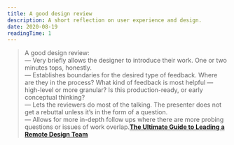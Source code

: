 ```yaml
---
title: A good design review
description: A short reflection on user experience and design.
date: 2020-08-19
readingTime: 1
---
```


>A good design review:<br />
— Very briefly allows the designer to introduce their work. One or two minutes tops, honestly.<br />
— Establishes boundaries for the desired type of feedback. Where are they in the process? What kind of feedback is most helpful — high-level or more granular? Is this production-ready, or early conceptual thinking?<br />
— Lets the reviewers do most of the talking. The presenter does not get a rebuttal unless it’s in the form of a question.<br />
— Allows for more in-depth follow ups where there are more probing questions or issues of work overlap.**<a href="https://modus.medium.com/humans-first-strategies-for-leading-remote-design-teams-d08df0c3f662">The Ultimate Guide to Leading a Remote Design Team</a>**